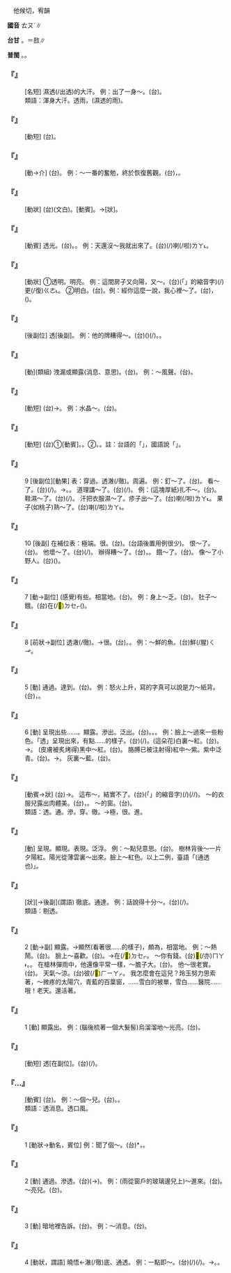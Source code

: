 
=={{ruby|透|ㄊㄡˋ}}==

　他候切，宥韻

'''國音''' <rt>ㄊㄡˋ</rt>∥

'''台甘''' {{ruby|(文)|ㄊㄜ˪}}。{{ruby|(語)|ㄊㄠ˪}}{{ruby|。|ㄊㄠˋ}}＝敨∥

'''普閩''' {{ruby|(文)|ㄊㆦ˪}}。{{ruby|(白)|ㄊㄠ˪}}。

    

==='''『{{ruby|透|ㄊㄡˋ}}{{ruby|汗|ㄏㄢˋ}}』'''===
: [名短] 濕透(/出透)的大汗。 例：出了一身～。(台){{ruby|流|ㄌㄠˊ}}{{ruby|歸|ㄍㄨㄧ}}{{ruby|身|ㄒㄧㄥ}}{{ruby|軀|ㄎㄨ}}{{ruby|汗|ㄍㄨㆩ˫}}。
:類語：渾身大汗。透雨，(濕透的雨)。
:
    

==='''『{{ruby|透|ㄊㄡˋ}}{{ruby|氣|ㄑㄧˋ}}』'''===
: [動短] (台){{ruby|空|ㄎㆲ}}{{ruby|氣|ㄎㄧ˪}}{{ruby|會|ㄨㆤ˫}}{{ruby|/|ㆤ˫}}{{ruby|流|ㄌㄧㄨˊ}}{{ruby|通|ㄊㆲ}}。
    

==='''『{{ruby|透|ㄊㄡˋ}}{{ruby|過|ㄍㄨㄛˋ}}』'''===
: [動→介] (台){{ruby|經|ㄍㄧㄥ}}{{ruby|過|ㄍㄨㆤ˪}}{{ruby|/|ㄍㆤ˪}}。 例：～一番的奮勉，終於恢復舊觀。(台){{ruby|經|ㄍㄧㄥ}}{{ruby|過|ㄍㄨㆤ˪}}{{ruby|/|ㄍㆤ˪}}{{ruby|一|ㄐㄧㆵ ͘}}{{ruby|番|ㄏㄨㄢ}}{{ruby|丌|ㆤ}}{{ruby|奮|ㄏㄨㄣ˪}}{{ruby|勉|ㆠㄧㄢˋ}}，{{ruby|終|ㄐㄧㆲ}}{{ruby|於|ㄧ}}{{ruby|恢|ㄏㄨㆤ}}{{ruby|復|ㄏㆦㆶ ͘}}{{ruby|舊|ㄍㄨ˫}}{{ruby|觀|ㄍㄨㄢ}}。
    

==='''『{{ruby|透|ㄊㄡˋ}}{{ruby|光|ㄍㄨㄤ}}』'''===
: [動狀] (台){{ruby|透|ㄊㄠ˪}}{{ruby|明|ㆠㄧㄥˊ}}(文白)。{{ruby|通|ㄊㄤ˪}}{{ruby|光|ㄍㆭ}}[動賓]。→{{ruby|通|ㄊㄤ}}{{ruby|光|ㄍㆭ}}[狀]。
    

==='''『{{ruby|透|ㄊㄡˋ}}{{ruby|亮|ㄌㄧㄤˋ}}』'''===
: [動賓] 透光。(台){{ruby|通|ㄊㄤ}}{{ruby|光|ㄍㆭ}}。{{ruby|照|ㄐㄧㄜ˪}}{{ruby|光|ㄍㆭ}}。 例：天還沒～我就出來了。(台){{ruby|天|ㄊㆪ}}{{ruby|未|ㆠㄨㆤ˫}}{{ruby|/|ㆠㆤ˫}}{{ruby|光|ㄍㆭ}}{{ruby|我|ㆣㄨㄚˋ}}{{ruby|著|ㄉㄧㄜㆷ}}(/{{ruby|都|ㄉㄜ˫}}){{ruby|出|ㄘㄨㆵ}}{{ruby|來|·ㄌㄞˊ}}喇(/啦)<rt>ㄌㄚ˪</rt>。
    

==='''『{{ruby|透|ㄊㄡˋ}}{{ruby|亮|·ㄌㄧㄤˋ}}』'''===
: [動狀] ①透明。明亮。 例：這間房子又向陽，又～。(台){{ruby|<mark>&#xffb50;</mark>|ㄐㄧㆵ}}(「{{ruby|此|ㄐㄧˋ}}{{ruby|一|ㄐㄧㆵ ͘}}」的縮音字)(/{{ruby|此|ㄐㄧㆵ}}){{ruby|間|ㄍㄧㄥ}}{{ruby|厝|ㄘㄨ˪}}{{ruby|真|ㄐㄧㄣ}}{{ruby|向|ㄏㄧㆲ˪}}{{ruby|陽|ㄧㆲˊ}}{{ruby|又|ㄧㄨ˫}}更(/復)<rt>ㄍㄜ˪</rt>{{ruby|/|ㄍㄜㆷ}}{{ruby|通|ㄊㄤ}}{{ruby|光|ㄍㆲ}}。 ②明白。(台){{ruby|明|ㆠㄧㄥˊ}}{{ruby|白|ㄅㆤㆷ ͘}}。例：經你這麼一說，我心裡～了。(台){{ruby|汝|ㄌㄧˋ}}{{ruby|一|ㄐㄧㆵ ͘}}{{ruby|下|·ㆤ˫}}{{ruby|講|ㄍㆲˋ}}，{{ruby|我|ㆣㄨㄚˋ}}{{ruby|攏|ㄌㆲˋ}}{{ruby|知|ㄗㄞ}}({{ruby|明|ㆠㄧㄥˊ}}{{ruby|白|ㄅㆤㆷ ͘}})。
    

==='''『{{ruby|透|ㄊㄡˋ}}{{ruby|頂|ㄉㄧㄥˇ}}』'''===
: [後副位] 透[後副]。 例：他的牌糟得～。(台){{ruby|伊|ㄧ}}{{ruby|丌|ㆤ}}({{ruby|賭|ㄍㄧㄠˋ}}){{ruby|牌|ㄅㄞˊ}}(/{{ruby|手|ㄑㄧㄨˋ}}{{ruby|勢|ㄙㆤ˪}}){{ruby|<mark>&#xffcda;</mark>|ㆠㄞˋ}}{{ruby|<mark>&#xffa42;</mark>|ㄍㄚㆷ}}{{ruby|<mark>&#xffa45;</mark>|ㆠㆤ˫}}{{ruby|/|ㆠㄨㆤ˫}}{{ruby|講|ㄍㆲˋ}}{{ruby|得|ㄉㄧㆵ}}。{{ruby|足|ㄐㄧㆦㆶ}}{{ruby|<mark>&#xffcda;</mark>|ㆠㄞˋ}}。
    

==='''『{{ruby|透|ㄊㄡˋ}}{{ruby|露|ㄌㄡˋ}}』'''===
: [動](類組) 洩漏或顯露(消息、意思)。(台){{ruby|漏|ㄌㄠ˫}}{{ruby|洩|ㄒㄧㄚㆵ}}{{ruby|→|ㄒㄧㄚㆴ}}。 例：～風聲。(台){{ruby|走|ㄗㄠˋ}}{{ruby|漏|ㄌㄠ˫}}{{ruby|消|ㄒㄧㄠ}}{{ruby|息|ㄒㄧㆵ}}。
    

==='''『{{ruby|透|ㄊㄡˋ}}{{ruby|明|ㄇㄧㄥˊ}}』'''===
: [動短] (台){{ruby|通|ㄊㄤ}}{{ruby|光|ㄍㆭ}}→{{ruby|通|ㄊㄤ˪}}{{ruby|光|ㄍㆭ}}。 例：水晶～。(台){{ruby|水|ㄗㄨㄧˋ}}{{ruby|晶|ㄐㆪ}}{{ruby|通|ㄊㄤ}}{{ruby|光|ㄍㆭ}}。
    

==='''『{{ruby|透|ㄊㄡˋ}}{{ruby|風|ㄈㄥ}}』'''===
: [動短] (台)①{{ruby|通|ㄊㆲ}}{{ruby|風|ㄏㆲ}}[動賓]。{{ruby|敨|ㄊㄠˋ}}{{ruby|風|ㄏㆲ}}{{ruby|/|ㄏㄨㄤ}}。②{{ruby|通|ㄊㄤ}}{{ruby|風|ㄏㆲ}}。{{ruby|空|ㄎㆲ}}{{ruby|氣|ㄎㄧ˪}}{{ruby|暢|ㄊㄧㆲ˪}}{{ruby|通|ㄊㆲ}}。註：台語的「{{ruby|透|ㄊㄠ˪}}{{ruby|風|ㄏㆲ}}{{ruby|/|ㄏㄨㄤ}}」，國語說「{{ruby|颳|ㄍㄨㄚ}}{{ruby|風|ㄈㄥ}}」。
    

==='''『{{ruby|透|ㄊㄡˋ}}』'''===
:9  [後副位][動果] 表：穿過。透澈(/徹)。周遍。 例：釘～了。(台){{ruby|釘|ㄉㄢ˪}}{{ruby|/|ㄉㄧㄥ˪}}{{ruby|通|ㄊㄤ˪}}{{ruby|過|ㄍㆤ˪}}{{ruby|/|ㄍㄨㆤ˪}}。 看～了。(台){{ruby|看|ㄎㄨㆩ˪}}{{ruby|透|ㄊㄠ˪}}(/{{ruby|通|ㄊㄤ˪}}){{ruby|過|ㄍㆤ˪}}{{ruby|/|ㄍㄨㆤ˪}}。→{{ruby|知|ㄗㄞ}}{{ruby|到|ㄍㄠ˪}}{{ruby|底|ㄉㄨㆤˋ}}{{ruby|/|ㄉㆤˋ}}。{{ruby|真|ㄐㄧㄣ}}{{ruby|清|ㄑㄧㄥ}}{{ruby|楚|ㄘㄜˋ}}。 道理講～了。(台){{ruby|道|ㄉㄜ˫}}{{ruby|理|ㄌㄧˋ}}{{ruby|講|ㄍㆲˋ}}{{ruby|→|ㄍㆲ}}{{ruby|了|ㄌㄧㄠˋ}}{{ruby|真|ㄐㄧㄣ}}{{ruby|澈|ㄊㆤㆷ}}(/{{ruby|底|ㄉㆤˋ}})。 例：(這塊厚紙)扎不～。(台){{ruby|鑽|ㄗㆭ˪}}{{ruby|<mark>&#xffa45;</mark>|ㆠㆤ˫}}{{ruby|/|ㆠㄨㆤ˫}}{{ruby|通|ㄊㄤ˪}}{{ruby|過|ㄍㆤ˪}}{{ruby|/|ㄍㄨㆤ˪}}。 鞋濕～了。(台){{ruby|鞋|ㄨㆤˊ}}{{ruby|/|ㆤˊ}}{{ruby|澹|ㄉㆰˊ}}{{ruby|通|ㄊㄤ˪}}(/{{ruby|透|ㄊㄠ˪}}){{ruby|過|ㄍㆤ˪}}{{ruby|/|ㄍㄨㆤ˪}}。 汗把衣服濕～了。疹子出～了。(台){{ruby|癖|ㄆㄧㄚㆷ ͘}}{{ruby|出|ㄘㄨㆵ}}{{ruby|透|ㄊㄠ˪}}喇(/啦)<rt>ㄌㄚ˪</rt>。 果子(如桃子)熟～了。(台){{ruby|夠|ㄍㄠ˪}}{{ruby|水|ㄗㄨㄧˋ}}喇(/啦)<rt>ㄌㄚ˪</rt>。
    

==='''『{{ruby|透|ㄊㄡˋ}}』'''===
:10  [後副] 在補位表：極端。很。(台){{ruby|夠|ㄍㄠ˪}}{{ruby|極|ㄍㄧㆤㆶ ͘}}。(台語後置用例很少)。 恨～了。(台){{ruby|足|ㄐㄧㆦㆶ}}{{ruby|恨|ㄏㄨㄣ˫}}{{ruby|伊|ㄧ}}。 他壞～了。(台){{ruby|伊|ㄧ}}{{ruby|極|ㄍㄧㆤㆶ ͘}}{{ruby|其|ㄍㄧˊ}}(/{{ruby|足|ㄐㄧㆦㆶ}}){{ruby|歹|ㄆㆮˋ}}{{ruby|/|ㄆㄞˋ}}。 辦得糟～了。(台){{ruby|辦|ㄅㄢ˫}}{{ruby|了|ㄌㄧㄠˋ}}{{ruby|真|ㄐㄧㄣ}}{{ruby|<mark>&#xffcda;</mark>|ㆠㄞˋ}}，{{ruby|<mark>&#xffcda;</mark>|ㆠㄞˋ}}{{ruby|<mark>&#xffa42;</mark>|ㄍㄚㆷ}}{{ruby|<mark>&#xffa45;</mark>|ㆠㆤ˫}}{{ruby|/|ㆠㄨㆤ˫}}{{ruby|講|ㄍㆲˋ}}{{ruby|得|ㄉㄧㆵ}}。 餓～了。(台){{ruby|腹|ㄅㄚㆶ}}{{ruby|肚|ㄉㆦˋ}}{{ruby|枵|ㄧㄠ}}{{ruby|<mark>&#xffa42;</mark>|ㄍㄚㆷ}}{{ruby|<mark>&#xffa45;</mark>|ㆠㆤ˫}}{{ruby|/|ㆠㄨㆤ˫}}{{ruby|講|ㄍㆲˋ}}{{ruby|得|ㄉㄧㆵ}}。 像～了小野人。(台){{ruby|足|ㄐㄧㆦㆶ}}{{ruby|成|ㄒㄧㄥˊ}}({{ruby|像|ㄑㄧㆧ˫}}{{ruby|/|ㄑㄧㆫ˫}}){{ruby|一|ㄐㄧㆵ ͘}}{{ruby|個|ㆤˊ}}{{ruby|作|ㄗㆦㆶ}}{{ruby|孽|ㆣㄧㄚㆵ ͘}}{{ruby|<mark>&#xffb51;</mark>|ㆣㄧㄣˋ}}{{ruby|孲|ㄚˋ}}。
    

==='''『{{ruby|透|ㄊㄡˋ}}』'''===
:7  [動→副位] (感覺)有些。相當地。(台){{ruby|真|ㄐㄧㄣ}}{{ruby|誠|ㄐㄧㆩˊ}}。 例：身上～乏。(台){{ruby|身|ㄒㄧㄥ}}{{ruby|軀|ㄎㄨ}}{{ruby|感|ㄍㆰˋ}}{{ruby|覺|ㄍㄚㆶ}}{{ruby|誠|ㄐㄧㆩˊ}}{{ruby|懶|ㄌㄢˋ}}。 肚子～餓。(台){{ruby|腹|ㄅㄚㆶ}}{{ruby|肚|ㄉㆦˋ}}在(/<mark>&#xf9549;</mark>)<rt>ㄉㆤㆷ</rt>{{ruby|枵|ㄧㄠ}}({{ruby|感|ㄍㆰˋ}}{{ruby|覺|ㄍㄚㆶ}}{{ruby|有|ㄨ˫}}{{ruby|<mark>&#xf9075;</mark>|ㄏㄧㄚㆷ}}{{ruby|枵|ㄧㄠ}})。
    

==='''『{{ruby|透|ㄊㄡˋ}}』'''===
:8  [前狀→副位] 透澈(/徹)。→很。(台){{ruby|真|ㄐㄧㄣ}}{{ruby|誠|ㄐㄧㆩˊ}}。{{ruby|十|ㄗㄚㆴ ͘}}{{ruby|二|ㆢㄧ˫}}{{ruby|/|ㄌㄧ˫}}{{ruby|分|ㄏㄨㄣ˫}}{{ruby|丌|ㆤ}}。 例：～鮮的魚。(台){{ruby|誠|ㄐㄧㆩˊ}}鮮(/腥)<rt>ㄑㆪ</rt>{{ruby|丌|ㆤ}}{{ruby|魚|ㄏㄧˊ}}{{ruby|/|ㄏㄨˊ}}。
    

==='''『{{ruby|透|ㄊㄡˋ}}』'''===
:5  [動] 通過。達到。(台){{ruby|通|ㄊㄤ˪}}{{ruby|過|ㄍㆤ˪}}{{ruby|/|ㄍㄨㆤ˪}}。 例：怒火上升，寫的字真可以說是力～紙背。(台){{ruby|怒|ㄋㆦ˫}}{{ruby|火|ㄏㆤˋ}}{{ruby|/|ㄏㄨㆤˋ}}{{ruby|/|ㄏㄜˋ}}{{ruby|上|ㄒㄧㆲ˫}}{{ruby|升|ㄒㄧㄥ}}，{{ruby|寫|ㄒㄧㄚˋ}}{{ruby|丌|ㆤ}}{{ruby|字|ㆢㄧ˫}}{{ruby|/|ㄌㄧ˫}}{{ruby|可|ㄎㄜˋ}}{{ruby|以|ㄧˋ}}{{ruby|講|ㄍㆲˋ}}{{ruby|→|ㄍㆲ}}{{ruby|是|ㄒㄧ˫}}{{ruby|力|ㄌㄚㆵ ͘}}{{ruby|用|ㄧㆲ˫}}{{ruby|傷|ㄒㄧㆧ}}{{ruby|/|ㄒㄧㆫ}}{{ruby|大|ㄉㄨㄚ˫}}{{ruby|通|ㄊㄤ˪}}{{ruby|過|ㄍㆤ˪}}{{ruby|/|ㄍㄨㆤ˪}}{{ruby|紙|ㄗㄨㄚˋ}}{{ruby|面|ㆠㄧㄣ˫}}。
    

==='''『{{ruby|透|ㄊㄡˋ}}』'''===
:6  [動] 呈現出些……。顯露。滲出。泛出。(台){{ruby|浮|ㄆㄨˊ}}。{{ruby|<mark>&#xf976a;</mark>|ㄉㆦ˪}}。{{ruby|幻|ㄏㄨㆩˋ}}。 例：臉上～過來一些粉色。「透」呈現出來，有點……的樣子。(台){{ruby|面|ㆠㄧㄣ˫}}{{ruby|色|ㄒㄧㆤㆶ}}{{ruby|小|ㄒㄧㄜˋ}}{{ruby|可|ㄎㄨㄚˋ}}(/{{ruby|稍|ㄙㄠˋ}}{{ruby|→|ㄒㄧㄜˋ}}{{ruby|許|ㄎㄨㄚˋ}}){{ruby|紅|ㄤˊ}}{{ruby|幻|ㄏㄨㆩˋ}}{{ruby|一|ㄐㄧㆵ ͘}}{{ruby|下|·ㆤ˫}}。(這朵花)白裏～紅。(台){{ruby|白|ㄅㆤㆷ ͘}}{{ruby|底|ㄉㆤˋ}}{{ruby|呈|ㄊㄧㄥˊ}}{{ruby|現|ㄏㄧㄢ˫}}{{ruby|深|ㄑㄧㆬ}}{{ruby|紅|ㄤˊ}}{{ruby|色|ㄒㄧㆤㆶ}}。→{{ruby|紅|ㄤˊ}}{{ruby|幻|ㄏㄨㆩˋ}}{{ruby|紅|ㄤˊ}}{{ruby|幻|ㄏㄨㆩˋ}}。 (皮膚被炙烤得)黑中～紅。(台){{ruby|烏|ㆦ}}{{ruby|<mark>&#xf976a;</mark>|ㄉㆦ˪}}{{ruby|紅|ㄤˊ}}{{ruby|烏|ㆦ}}{{ruby|<mark>&#xf976a;</mark>|ㄉㆦ˪}}{{ruby|紅|ㄤˊ}}。 胳膊已被注射得)紅中～紫。紫中泛青。(台){{ruby|又|ㄧㄨ˫}}{{ruby|紅|ㄤˊ}}{{ruby|又|ㄧㄨ˫}}{{ruby|青|ㄘㆥ}}{{ruby|/|ㄑㆪ}}。→{{ruby|烏|ㆦ}}{{ruby|青|ㄘㆥ}}{{ruby|/|ㄑㆪ}}{{ruby|烏|ㆦ}}{{ruby|青|ㄘㆥ}}{{ruby|/|ㄑㆪ}}。 灰裏～藍。(台){{ruby|帶|ㄉㄨㄚ˪}}{{ruby|茄|ㄍㄧㄜˊ}}{{ruby|色|ㄒㄧㆤㆶ}}{{ruby|丌|ㆤ}}{{ruby|火|ㄏㆤˋ}}{{ruby|/|ㄏㄨㆤˋ}}{{ruby|/|ㄏㄜˋ}}{{ruby|灰|ㄏㄨ}}{{ruby|色|ㄒㄧㆤㆶ}}。
    

==='''『{{ruby|透|ㄊㄡˋ}}{{ruby|亮|ㄌㄧㄤˋ}}{{ruby|兒|ㄦ}}』'''===
: [動賓→狀] (台){{ruby|通|ㄊㄤ˪}}{{ruby|光|ㄍㆭ}}→{{ruby|通|ㄊㄤ}}{{ruby|光|ㄍㆭ}}。 這布～，結實不了。(台){{ruby|<mark>&#xffb50;</mark>|ㄐㄧㆵ}}(「{{ruby|此|ㄐㄧˋ}}{{ruby|一|ㄐㄧㆵ ͘}}」的縮音字)(/{{ruby|此|ㄐㄧㆵ}}){{ruby|塊|ㄉㆤ˪}}{{ruby|布|ㄅㆦ˪}}{{ruby|通|ㄊㄤ}}{{ruby|光|ㄍㆭ}}{{ruby|通|ㄊㄤ}}{{ruby|光|ㄍㆭ}}(/{{ruby|<mark>&#xf8f70;</mark>|ㄌㄤ}}{{ruby|<mark>&#xf8f70;</mark>|ㄌㄤ}}/{{ruby|疏|ㄙㆤ}}{{ruby|疏|ㄙㆤ}}){{ruby|<mark>&#xffa45;</mark>|ㆠㆤ˫}}{{ruby|/|ㆠㄨㆤ˫}}{{ruby|勇|ㄧㆲˋ}}。 ～的衣服兒露出肉體美。(台){{ruby|通|ㄊㄤ}}{{ruby|光|ㄍㆭ}}{{ruby|丌|ㆤ}}{{ruby|薄|ㄅㄜㆷ ͘}}{{ruby|衫|ㄙㆩ}}，{{ruby|穿|ㄑㄧㄥ˫}}{{ruby|了|ㄌㄧㄠˋ}}{{ruby|肉|ㆠㄚㆷ}}{{ruby|看|ㄎㄨㆩ˪}}{{ruby|現|ㄏㄧㄢ˫}}{{ruby|現|ㄏㄧㄢ˫}}。 ～的窗{{ruby|戶|·ㄏㄨˋ}}。(台){{ruby|真|ㄐㄧㄣ}}{{ruby|通|ㄊㄤ}}{{ruby|光|ㄍㆭ}}{{ruby|丌|ㆤ}}{{ruby|窗|ㄊㄤ}}{{ruby|仔|ㄚ}}。
:類語：透。通。滲。穿。徹。→極，很。進。
:
    

==='''『{{ruby|透|ㄊㄡˋ}}{{ruby|出|ㄔㄨ}}』'''===
: [動] 呈現。顯現。表現。泛浮。 例：～點兒意思。(台){{ruby|有|ㄨ˫}}{{ruby|小|ㄒㄧㄜˋ}}{{ruby|可|ㄎㄨㄚˋ}}{{ruby|表|ㄅㄧㄠˋ}}{{ruby|示|ㄒㄧ˫}}{{ruby|出|ㄘㄨㆵ}}{{ruby|伊|ㄧ}}{{ruby|丌|ㆤ}}{{ruby|心|ㄒㄧㆬ}}{{ruby|意|ㄧ˪}}。 樹林背後～一片夕陽紅。陽光從薄雲裏～出來。臉上～紅色。以上二例，臺語「{{ruby|照|ㄐㄧㄜ˪}}{{ruby|通|ㄊㄤ˪}}(通透也){{ruby|過|ㄍㄨㆤ˪}}{{ruby|/|ㄍㆤ˪}}」。
    

==='''『{{ruby|透|ㄊㄡˋ}}{{ruby|徹|ㄔㄜˋ}}』'''===
: [狀][→後副](謂語) 徹底。通達。 例：話說得十分～。(台){{ruby|話|ㄨㆤ˫}}{{ruby|講|ㄍㆲˋ}}{{ruby|→|ㄍㆲ}}{{ruby|去|ㄎㄧ˪}}{{ruby|真|ㄐㄧㄣ}}{{ruby|徹|ㄊㄧㄚㆵ}}{{ruby|底|ㄉㄨㆤˋ}}{{ruby|/|ㄉㆤˋ}}(/{{ruby|明|ㆠㄧㄥˊ}}{{ruby|白|ㄅㄧㆤㆶ ͘}})。
:類語：剔透。
:
    

==='''『{{ruby|透|ㄊㄡˋ}}{{ruby|著|ㄓㄜ}}』'''===
:2  [動→副] 顯露。→顯然(看著很……的樣子)，頗為，相當地。 例：～熱鬧。(台){{ruby|看|ㄎㄨㆩ˪}}{{ruby|著|ㄉㄧㄜㆷ ͘}}{{ruby|誠|ㄐㄧㆩˊ}}{{ruby|鬧|ㄌㄠ˫}}{{ruby|/|ㄋㄠ˫}}{{ruby|熱|ㆢㄧㄚㆵ ͘}}{{ruby|/|ㄌㄧㄚㆵ ͘}}。 臉上～喜歡。(台){{ruby|看|ㄎㄨㆩ˪}}{{ruby|伊|ㄧ}}{{ruby|面|ㆠㄧㄣ˫}}{{ruby|色|ㄒㄧㆤㆶ}}{{ruby|像|ㄑㄧㆫ˫}}{{ruby|/|ㄑㄧㆧ˫}}{{ruby|真|ㄐㄧㄣ}}{{ruby|歡|ㄏㄨㆩ}}{{ruby|喜|ㄏㄧˋ}}。→{{ruby|顯|ㄏㄧㄢˋ}}{{ruby|然|ㄌㄧㄢˊ}}{{ruby|/|ㆢㄧㄢˊ}}{{ruby|有|ㄨ˫}}在(/<mark>&#xf9549;</mark>)<rt>ㄉㆤㆷ</rt>{{ruby|歡|ㄏㄨㆩ}}{{ruby|喜|ㄏㄧˋ}}。 ～你有錢。(台){{ruby|看|ㄎㄨㆩ˪}}<mark>&#xffaca;</mark>(/亦)<rt>ㄇㄚ˫</rt>{{ruby|知|ㄗㄞ}}{{ruby|影|ㄧㆩˋ}}{{ruby|汝|ㄌㄧˋ}}{{ruby|是|ㄒㄧ˫}}{{ruby|有|ㄨ˫}}{{ruby|錢|ㄐㆪˊ}}。{{ruby|汝|ㄌㄧˋ}}{{ruby|看|ㄎㄨㆩ˪}}{{ruby|著|ㄉㄧㄜㆷ ͘}}{{ruby|誠|ㄐㄧㆩˊ}}{{ruby|有|ㄨ˫}}{{ruby|錢|ㄐㆪˊ}}{{ruby|丌|ㆤ}}{{ruby|款|ㄎㄨㄢˋ}}。 在槍林彈雨中，他還像平常一樣，～膽子大。(台){{ruby|看|ㄎㄨㆩ˪}}{{ruby|著|ㄉㄧㄜㆷ ͘}}{{ruby|真|ㄐㄧㄣ}}{{ruby|誠|ㄐㄧㆩˊ}}{{ruby|有|ㄨ˫}}{{ruby|膽|ㄉㆩˋ}}{{ruby|丌|ㆤ}}{{ruby|款|ㄎㄨㄢˋ}}。 他～很老實。(台){{ruby|伊|ㄧ}}{{ruby|丌|ㆤ}}{{ruby|表|ㄅㄧㄠˋ}}{{ruby|現|ㄏㄧㄢ˫}}{{ruby|看|ㄎㄨㆩ˪}}{{ruby|著|ㄉㄧㄜㆷ ͘}}{{ruby|真|ㄐㄧㄣ}}{{ruby|老|ㄌㄠ˪}}{{ruby|實|ㄒㄧㆵ ͘}}。 天氣～涼。(台){{ruby|天|ㄊㆪ}}{{ruby|氣|ㄎㄧ˪}}{{ruby|有|ㄨ˫}}彼(/<mark>&#xf9075;</mark>)<rt>ㄏㄧㄚㆷ</rt>{{ruby|涼|ㄌㄧㄤˊ}}{{ruby|啊|ㄚ}}。 我怎麼會在這兒？玲玉努力思索著，～微疼的太陽穴，青藍的百葉窗，……雪白的被單，雪白……醫院……哦！老天。還活著。
    

==='''『{{ruby|透|ㄊㄡˋ}}{{ruby|著|ㄓㄜ}}』'''===
:1  [動] 顯露出。 例：(腦後梳著一個大髮髻)烏溜溜地～光亮。(台){{ruby|看|ㄎㄨㆩ˪}}{{ruby|著|ㄉㄧㄜㆷ ͘}}{{ruby|真|ㄐㄧㄣ}}{{ruby|情|ㄐㄧㆩˊ}}{{ruby|烏|ㆦ}}{{ruby|金|ㄍㄧㆬ}}{{ruby|烏|ㆦ}}{{ruby|金|ㄍㄧㆬ}}。
    

==='''『{{ruby|透|ㄊㄡˋ}}{{ruby|支|ㄓ}}』'''===
: [動短] 透[在副位]。(台){{ruby|支|ㄐㄧ}}{{ruby|出|ㄘㄨㆵ}}(/{{ruby|領|ㄋㄧㄚˋ}}{{ruby|出|ㄘㄨㆵ}}){{ruby|丌|ㆤ}}{{ruby|數|ㄙㆦ˪}}{{ruby|額|ㆣㄧㄚㆷ ͘}}{{ruby|超|ㄑㄧㄠ}}{{ruby|過|ㄍㄨㆤ˪}}{{ruby|/|ㄍㆤ˪}}{{ruby|存|ㄗㄨㄣˊ}}{{ruby|款|ㄎㄨㄢˋ}}{{ruby|或|ㄧㄚㆷ ͘}}{{ruby|是|ㄒㄧ˫}}{{ruby|應|ㄧㄥ˪}}{{ruby|得|ㄉㄧㆵ}}{{ruby|丌|ㆤ}}{{ruby|薪|ㄒㄧㄣ}}{{ruby|水|ㄙㄨㄧˋ}}{{ruby|額|ㆣㄧㄚㆷ ͘}}。
    

==='''『{{ruby|透|ㄊㄡˋ}}…{{ruby|信|ㄒㄧㄣˋ}}』'''===
: [動賓] (台){{ruby|漏|ㄌㄠ˪}}{{ruby|洩|ㄒㄧㄚㆵ}}{{ruby|→|ㄒㄧㄚㆴ}}{{ruby|消|ㄒㄧㄠ}}{{ruby|息|ㄒㄧㆵ}}。 例：～個～兒。(台){{ruby|共|ㄍㄚ˫}}{{ruby|人|ㄌㄤˊ}}{{ruby|偷|ㄊㄠ}}{{ruby|講|ㄍㆲˋ}}{{ruby|→|ㄍㆲ}}{{ruby|付|ㄏㆦ˫}}{{ruby|伊|ㄧ}}{{ruby|知|ㄗㄞ}}{{ruby|影|ㄧㆩˋ}}。{{ruby|通|ㄊㆲ}}{{ruby|透|ㄊㄠ˪}}{{ruby|→|ㄊㄠˋ}}。
:類語：透消息。透口風。
:
    

==='''『{{ruby|透|ㄊㄡˋ}}』'''===
:1  [動狀→動名，賓位] 例：聞了個～。(台){{ruby|頂|ㄉㄧㄥˋ}}{{ruby|下|ㆤ˫}}{{ruby|<mark>&#xf94c2;</mark>|ㄆㆪ˫}}*{{ruby|透|ㄊㄠˋ}}{{ruby|透|ㄊㄠˋ}}，{{ruby|<mark>&#xf94c2;</mark>|ㄆㆪ˫}}{{ruby|一|ㄐㄧㆵ ͘}}{{ruby|睏|ㄎㄨㄣ˪}}{{ruby|飽|ㄅㄚˋ}}。
    

==='''『{{ruby|透|ㄊㄡˋ}}』'''===
:2  [動] 通過。滲透。(台){{ruby|通|ㄊㄤ˪}}{{ruby|過|ㄍㄨㆤ˪}}{{ruby|/|ㄍㆤ˪}}(→{{ruby|潑|ㄆㄨㄚㆷ}})。 例：(雨從窗戶的玻璃邊兒上)～進來。(台){{ruby|潑|ㄆㄨㄚㆷ}}{{ruby|入|ㆢㄧㆴ ͘}}{{ruby|/|ㄌㄧㆴ ͘}}{{ruby|來|ㄌㄞˊ}}。 ～亮兒。(台){{ruby|通|ㄊㄤ}}{{ruby|/|ㄊㄤ˪}}{{ruby|光|ㄍㆭ}}。
    

==='''『{{ruby|透|ㄊㄡˋ}}』'''===
:3  [動] 暗地裡告訴。(台){{ruby|偷|ㄊㄠ}}{{ruby|講|ㄍㆲˋ}}。 例：～消息。(台){{ruby|偷|ㄊㄠ}}{{ruby|偷|ㄊㄠ}}{{ruby|仔|ㄚ}}{{ruby|通|ㄊㆲ}}{{ruby|透|ㄊㄠ˪}}{{ruby|→|ㄊㄠˋ}}{{ruby|消|ㄒㄧㄠ}}{{ruby|息|ㄒㄧㆵ}}。
    

==='''『{{ruby|透|ㄊㄡˋ}}』'''===
:4  [動狀，謂語] 曉悟←澈(/徹)底、通透。 例：一點即～。(台){{ruby|一|ㄐㄧㆵ ͘}}{{ruby|下|ㆤ˫}}(/{{ruby|點|ㄉㄧㆰˋ}}){{ruby|<mark>&#xf924a;</mark>|ㄉㄨㆷ}}{{ruby|著|ㄉㄧㄜㆷ}}(/{{ruby|都|ㄉㄜ˫}}){{ruby|曉|ㄏㄧㄠˋ}}{{ruby|/|ㄏㄧㄤˋ}}{{ruby|通|ㄊㆲ}}。→{{ruby|知|ㄗㄞ}}{{ruby|頭|ㄊㄠˊ}}{{ruby|動|ㄉㄤ˫}}。{{ruby|會|ㄨㆤ˫}}{{ruby|/|ㆤ˫}}{{ruby|曉|ㄏㄧㄤˋ}}{{ruby|/|ㄏㄧㄠˋ}}。
    
